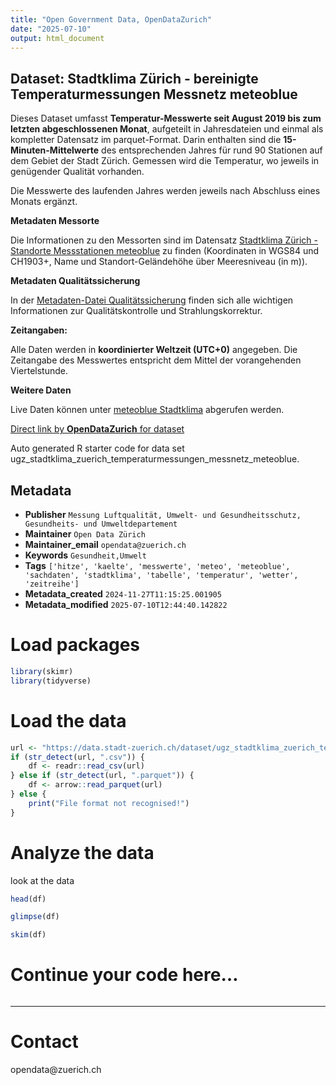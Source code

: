 ```yaml
---
title: "Open Government Data, OpenDataZurich"
date: "2025-07-10"
output: html_document
---
```


## Dataset: Stadtklima Zürich - bereinigte Temperaturmessungen Messnetz meteoblue


Dieses Dataset umfasst **Temperatur-Messwerte seit August 2019 bis zum letzten abgeschlossenen Monat**, aufgeteilt in Jahresdateien und einmal als kompletter Datensatz im parquet-Format. Darin enthalten sind die **15-Minuten-Mittelwerte** des entsprechenden Jahres für rund 90 Stationen auf dem Gebiet der Stadt Zürich. Gemessen wird die Temperatur, wo jeweils in genügender Qualität vorhanden.

Die Messwerte des laufenden Jahres werden jeweils nach Abschluss eines Monats ergänzt.


**Metadaten Messorte**


Die Informationen zu den Messorten sind im Datensatz [Stadtklima Zürich - Standorte Messstationen meteoblue](https://data.stadt-zuerich.ch/dataset/ugz_stadtklima_zuerich_messorte_messnetz_meteoblue) zu finden  (Koordinaten in WGS84 und CH1903+, Name und Standort-Geländehöhe über Meeresniveau (in m)).


[]()

**Metadaten Qualitätssicherung**


In der [Metadaten-Datei Qualitätssicherung](https://data.stadt-zuerich.ch/dataset/ugz_stadtklima_zuerich_temperaturmessungen_messnetz_meteoblue/download/ugz_stadtklima_temperaturmessungen_messnetz_meteoblue_metadaten_qa.csv) finden sich alle wichtigen Informationen zur Qualitätskontrolle und Strahlungskorrektur.


[]()

**Zeitangaben:**


Alle Daten werden in **koordinierter Weltzeit (UTC+0)** angegeben. Die Zeitangabe des Messwertes entspricht dem Mittel der vorangehenden Viertelstunde.



[]()

**Weitere Daten**

Live Daten können unter
[meteoblue Stadtklima](https://www.meteoblue.com/de/products/cityclimate/zurich) abgerufen werden.


[]()



[Direct link by **OpenDataZurich** for dataset](https://data.stadt-zuerich.ch/dataset/ugz_stadtklima_zuerich_temperaturmessungen_messnetz_meteoblue)

Auto generated R starter code for data set ugz_stadtklima_zuerich_temperaturmessungen_messnetz_meteoblue.

## Metadata

- **Publisher** `Messung Luftqualität, Umwelt- und Gesundheitsschutz, Gesundheits- und Umweltdepartement`
- **Maintainer** `Open Data Zürich`
- **Maintainer_email** `opendata@zuerich.ch`
- **Keywords** `Ge­sund­heit,Umwelt`
- **Tags** `['hitze', 'kaelte', 'messwerte', 'meteo', 'meteoblue', 'sachdaten', 'stadtklima', 'tabelle', 'temperatur', 'wetter', 'zeitreihe']`
- **Metadata_created** `2024-11-27T11:15:25.001905`
- **Metadata_modified** `2025-07-10T12:44:40.142822`


# Load packages

```r
library(skimr)
library(tidyverse)
```

# Load the data

```r
url <- "https://data.stadt-zuerich.ch/dataset/ugz_stadtklima_zuerich_temperaturmessungen_messnetz_meteoblue/download/ugz_stadtklima_zuerich_temperaturmessungen_messnetz_meteoblue_2020.csv"
if (str_detect(url, ".csv")) {
    df <- readr::read_csv(url)
} else if (str_detect(url, ".parquet")) {
    df <- arrow::read_parquet(url)
} else {
    print("File format not recognised!")
}
```

# Analyze the data

look at the data
```r
head(df)
```

```r
glimpse(df)
```

```r
skim(df)
```

# Continue your code here...

```r

```

------------------------------------------------------------------------

# Contact

opendata@zuerich.ch
